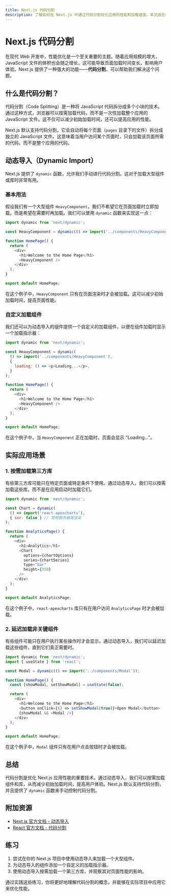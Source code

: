 ```yaml
---
title: Next.js 代码分割
description: 了解如何在 Next.js 中通过代码分割优化应用的性能和加载速度。本文适合初学者，包含详细的解释、代码示例和实际应用场景。
---
```


# Next.js 代码分割

在现代 Web 开发中，性能优化是一个至关重要的主题。随着应用规模的增大，JavaScript 文件的体积也会随之增长，这可能导致页面加载时间变长，影响用户体验。Next.js 提供了一种强大的功能——**代码分割**，可以帮助我们解决这个问题。

## 什么是代码分割？

代码分割（Code Splitting）是一种将 JavaScript 代码拆分成多个小块的技术。通过这种方式，浏览器可以按需加载代码，而不是一次性加载整个应用的 JavaScript 文件。这不仅可以减少初始加载时间，还可以提高应用的性能。

Next.js 默认支持代码分割，它会自动将每个页面（`pages` 目录下的文件）拆分成独立的 JavaScript 文件。这意味着当用户访问某个页面时，只会加载该页面所需的代码，而不是整个应用的代码。

## 动态导入（Dynamic Import）

Next.js 提供了 `dynamic` 函数，允许我们手动进行代码分割。这对于加载大型组件或库时非常有用。

### 基本用法

假设我们有一个大型组件 `HeavyComponent`，我们不希望它在页面加载时立即加载，而是希望在需要时再加载。我们可以使用 `dynamic` 函数来实现这一点：

```javascript
import dynamic from 'next/dynamic';

const HeavyComponent = dynamic(() => import('../components/HeavyComponent'));

function HomePage() {
  return (
    <div>
      <h1>Welcome to the Home Page</h1>
      <HeavyComponent />
    </div>
  );
}

export default HomePage;
```

在这个例子中，`HeavyComponent` 只有在页面渲染时才会被加载。这可以减少初始加载时间，提高页面性能。

### 自定义加载组件

我们还可以为动态导入的组件提供一个自定义的加载组件，以便在组件加载时显示一个加载指示器：

```javascript
import dynamic from 'next/dynamic';

const HeavyComponent = dynamic(
  () => import('../components/HeavyComponent'),
  {
    loading: () => <p>Loading...</p>,
  }
);

function HomePage() {
  return (
    <div>
      <h1>Welcome to the Home Page</h1>
      <HeavyComponent />
    </div>
  );
}

export default HomePage;
```

在这个例子中，当 `HeavyComponent` 正在加载时，页面会显示 "Loading..."。

## 实际应用场景

### 1. 按需加载第三方库

有些第三方库可能只在特定页面或特定条件下使用。通过动态导入，我们可以按需加载这些库，而不是在应用启动时加载它们。

```javascript
import dynamic from 'next/dynamic';

const Chart = dynamic(
  () => import('react-apexcharts'),
  { ssr: false } // 禁用服务器端渲染
);

function AnalyticsPage() {
  return (
    <div>
      <h1>Analytics</h1>
      <Chart
        options={chartOptions}
        series={chartSeries}
        type="bar"
        height={350}
      />
    </div>
  );
}

export default AnalyticsPage;
```

在这个例子中，`react-apexcharts` 库只有在用户访问 `AnalyticsPage` 时才会被加载。

### 2. 延迟加载非关键组件

有些组件可能只在用户执行某些操作时才会显示。通过动态导入，我们可以延迟加载这些组件，直到它们真正需要时。

```javascript
import dynamic from 'next/dynamic';
import { useState } from 'react';

const Modal = dynamic(() => import('../components/Modal'));

function HomePage() {
  const [showModal, setShowModal] = useState(false);

  return (
    <div>
      <h1>Welcome to the Home Page</h1>
      <button onClick={() => setShowModal(true)}>Open Modal</button>
      {showModal && <Modal />}
    </div>
  );
}

export default HomePage;
```

在这个例子中，`Modal` 组件只有在用户点击按钮时才会被加载。

## 总结

代码分割是优化 Next.js 应用性能的重要技术。通过动态导入，我们可以按需加载组件和库，从而减少初始加载时间，提高用户体验。Next.js 默认支持代码分割，并且提供了 `dynamic` 函数来手动控制代码分割。

## 附加资源

- [Next.js 官方文档 - 动态导入](https://nextjs.org/docs/advanced-features/dynamic-import)
- [React 官方文档 - 代码分割](https://reactjs.org/docs/code-splitting.html)

## 练习

1. 尝试在你的 Next.js 项目中使用动态导入来加载一个大型组件。
2. 为动态导入的组件添加一个自定义的加载指示器。
3. 使用动态导入按需加载一个第三方库，并观察其对页面性能的影响。

通过实践这些练习，你将更好地理解代码分割的概念，并能够在实际项目中应用它来优化性能。